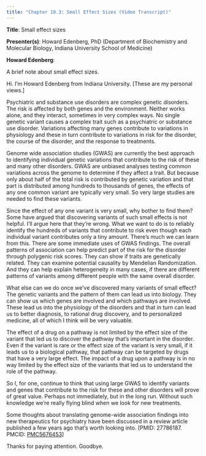 ```yaml
---
title: "Chapter 10.3: Small Effect Sizes (Video Transcript)"
---
```


**Title**: Small effect sizes

**Presenter(s)**: Howard Edenberg, PhD (Department of Biochemistry and Molecular Biology, Indiana University School of Medicine)

**Howard Edenberg**:

A brief note about small effect sizes.

Hi. I'm Howard Edenberg from Indiana University. \[These are my personal views.\]

Psychiatric and substance use disorders are complex genetic disorders. The risk is affected by both genes and the environment. Neither works alone, and they interact, sometimes in very complex ways. No single genetic variant causes a complex trait such as a psychiatric or substance use disorder. Variations affecting many genes contribute to variations in physiology and these in turn contribute to variations in risk for the disorder, the course of the disorder, and the response to treatments.

Genome wide association studies (GWAS) are currently the best approach to identifying individual genetic variations that contribute to the risk of these and many other disorders. GWAS are unbiased analyses testing common variations across the genome to determine if they affect a trait. But because only about half of the total risk is contributed by genetic variation and that part is distributed among hundreds to thousands of genes, the effects of any one common variant are typically very small. So very large studies are needed to find these variants.

Since the effect of any one variant is very small, why bother to find them? Some have argued that discovering variants of such small effects is not helpful. I'll argue here that they're wrong. What we want to do is to reliably identify the hundreds of variants that contribute to risk even though each individual variant contributes only a tiny amount. There's much we can learn from this. There are some immediate uses of GWAS findings. The overall patterns of association can help predict part of the risk for the disorder through polygenic risk scores. They can show if traits are genetically related. They can examine potential causality by Mendelian Randomization. And they can help explain heterogeneity in many cases, if there are different patterns of variants among different people with the same overall disorder.

What else can we do once we've discovered many variants of small effect? The genetic variants and the pattern of them can lead us into biology. They can show us which genes are involved and which pathways are involved. These lead us into the physiology of the disorders and that in turn can lead us to better diagnosis, to rational drug discovery, and to personalized medicine, all of which I think will be very valuable.

The effect of a drug on a pathway is not limited by the effect size of the variant that led us to discover the pathway that's important in the disorder. Even if the variant is rare or the effect size of the variant is very small, if it leads us to a biological pathway, that pathway can be targeted by drugs that have a very large effect. The impact of a drug upon a pathway is in no way limited by the effect size of the variants that led us to understand the role of the pathway.

So I, for one, continue to think that using large GWAS to identify variants and genes that contribute to the risk for these and other disorders will prove of great value. Perhaps not immediately, but in the long run. Without such knowledge we're really flying blind when we look for new treatments.

Some thoughts about translating genome-wide association findings into new therapeutics for psychiatry have been discussed in a review article published a few years ago that's worth looking into. \[PMID: 27786187. PMCID: [PMC5676453](https://www.ncbi.nlm.nih.gov/pmc/articles/PMC5676453/)\]

Thanks for paying attention. Goodbye.
